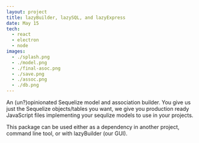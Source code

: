 ```yaml
---
layout: project
title: lazyBuilder, lazySQL, and lazyExpress
date: May 15
tech:
  - react
  - electron
  - node
images:
  - ./splash.png
  - ./model.png
  - ./final-asoc.png
  - ./save.png
  - ./assoc.png
  - ./db.png
---
```


An (un?)opinionated Sequelize model and association builder. You give us just the Sequelize objects/tables you want, we give you production ready JavaScript files implementing your sequlize models to use in your projects.

This package can be used either as a dependency in another project, command line tool, or with lazyBuilder (our GUI).
